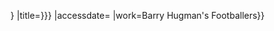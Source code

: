 {{cite web
|url=http://barryhugmansfootballers.com/player/{{Trim|{{{1|{{{id<includeonly>|</includeonly>}}}}}}}}
|title={{{2|{{{name<includeonly>|{{PAGENAMEBASE}}</includeonly>}}}}}}
|accessdate={{{accessdate|<noinclude>24 September 2016</noinclude>}}}
|work=Barry Hugman's Footballers}}<noinclude>
{{documentation}}
</noinclude>